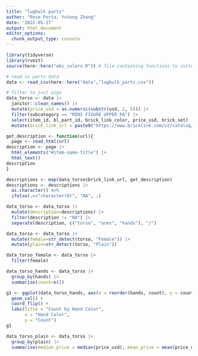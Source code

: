```yaml
---
title: "lugbulk parts"
author: "Rose Porta, Yutong Zhang"
date: '2022-05-27'
output: html_document
editor_options: 
  chunk_output_type: console
---
```


```r
library(tidyverse)
library(rvest)
source(here::here("wbi_colors.R")) # file containing functions to customize colors
```

```r
# read in parts data
data <- read_csv(here::here("data","lugbulk_parts.csv"))

# filter to just wigs
data_torso <- data |> 
  janitor::clean_names() |> 
  mutate(price_usd = as.numeric(substr(usd, 2, 5))) |>
  filter(subcategory == "MINI FIGURE UPPER PA") |> 
  select(item_id, bl_part_id, brick_link_color, price_usd, brick_set) |>
  mutate(brick_link_url = paste0("https://www.bricklink.com/v2/catalog/catalogitem.page?P=", bl_part_id))

```

```r
get_description <- function(url){
  page <- read_html(url)
description <- page |>
  html_elements("#item-name-title") |>
  html_text()
description
}
```

```r
descriptions <- map(data_torso$brick_link_url, get_description)
descriptions <- descriptions |>
  as.character() %>%
  ifelse(.=="character(0)", "NA", .)
```

```r
data_torso <- data_torso |>
  mutate(description=descriptions) |>
  filter(description != "NA") |>
  separate(description, c("torso", "arms", "hands"), "/")
```
```r
data_torso <- data_torso |>
  mutate(female=str_detect(torso, "Female")) |>
  mutate(plain=str_detect(torso, "Plain"))

data_torso_female <- data_torso |>
  filter(female)

data_torso_hands <- data_torso |>
  group_by(hands) |>
  summarise(count=n())

g1 <- ggplot(data_torso_hands, aes(x = reorder(hands, count), y = count)) +
  geom_col() +
  coord_flip() +
  labs(title = "Count by Hand Color",
       x = "Hand Color",
       y = "Count")
g1
```

```r
data_torso_plain <- data_torso |>
  group_by(plain) |>
  summarise(median_price = median(price_usd), mean_price = mean(price_usd))
```

